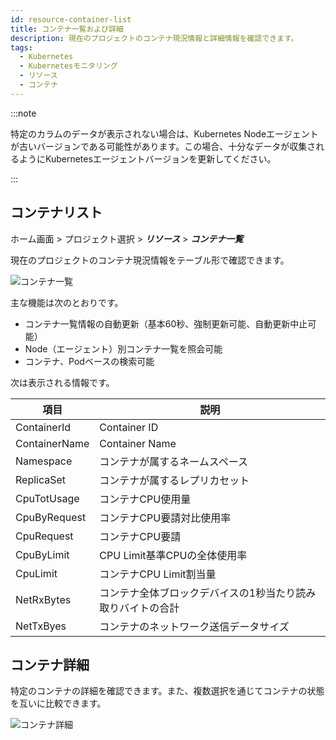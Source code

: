 ```yaml
---
id: resource-container-list
title: コンテナ一覧および詳細
description: 現在のプロジェクトのコンテナ現況情報と詳細情報を確認できます。
tags:
  - Kubernetes
  - Kubernetesモニタリング
  - リソース
  - コンテナ
---
```


:::note

特定のカラムのデータが表示されない場合は、Kubernetes Nodeエージェントが古いバージョンである可能性があります。この場合、十分なデータが収集されるようにKubernetesエージェントバージョンを更新してください。 

:::

## コンテナリスト

ホーム画面 > プロジェクト選択 > **_リソース_** > **_コンテナ一覧_**

現在のプロジェクトのコンテナ現況情報をテーブル形で確認できます。

![コンテナ一覧](https://img.whatap.io/media/images/whatap_kubernetes_resource_container_list.png)

主な機能は次のとおりです。

-   コンテナ一覧情報の自動更新（基本60秒、強制更新可能、自動更新中止可能）
-   Node（エージェント）別コンテナ一覧を照会可能
-   コンテナ、Podベースの検索可能

次は表示される情報です。

| 項目            | 説明                                                |
| ------------- | ------------------------------------------------- |
| ContainerId   | Container ID                                      |
| ContainerName | Container Name                                    |
| Namespace     | コンテナが属するネームスペース                                   |
| ReplicaSet    | コンテナが属するレプリカセット                                   |
| CpuTotUsage   | コンテナCPU使用量                                        |
| CpuByRequest  | コンテナCPU要請対比使用率                                    |
| CpuRequest    | コンテナCPU要請                                         |
| CpuByLimit    | CPU Limit基準CPUの全体使用率                              |
| CpuLimit      | コンテナCPU Limit割当量                                  |
| NetRxBytes    | コンテナ全体ブロックデバイスの1秒当たり読み取りバイトの合計                    |
| NetTxByes     | コンテナのネットワーク送信データサイズ                               |

## コンテナ詳細

特定のコンテナの詳細を確認できます。また、複数選択を通じてコンテナの状態を互いに比較できます。

![コンテナ詳細](https://img.whatap.io/media/images/whatap_kubernetes_resource_container_detail.png)
